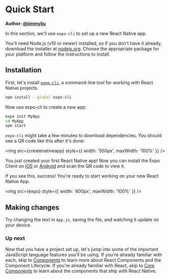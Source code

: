 
# Quick Start

**Author: [@jimmyliu](https://twitter.com/jimmyliu)**

In this section, we'll use `expo-cli` to set up a new React Native app.

You'll need Node.js (v10 or newer) installed, so if you don't have it already, download the installer at [nodejs.org](https://nodejs.org/en/download/). Choose the appropriate package for your platform and follow the instructions to install.

## Installation

First, let's install [`expo-cli`](https://docs.expo.io/versions/latest/workflow/expo-cli/), a command-line tool for working with React Native projects.

```bash
npm install --global expo-cli
```

Now use expo-cli to create a new app:

```bash
expo init MyApp
cd MyApp
npm start
```

`expo-cli` might take a few minutes to download dependencies. You should see a QR code like this after it's done:

<img src={createnativeapp} style={{ width: '550px', maxWidth: '100%' }} />

You just created your first React Native app! Now you can install the Expo Client on [iOS](https://itunes.apple.com/us/app/expo-client/id982107779?mt=8) or [Android](https://play.google.com/store/apps/details?id=host.exp.exponent&hl=en) and scan the QR code to view it.

If you see this, success! You're ready to start working on your new React Native App.

<img src={expo} style={{ width: '400px', maxWidth: '100%' }} />

## Making changes

Try changing the text in `App.js`, saving the file, and watching it update on your device.

### Up next

Now that you have a project set up, let's jump into some of the important JavaScript language features you'll be using. If you're already familiar with each, skip to [Components](components) to learn more about React Components and the Component Lifecycle. If you're already familiar with React, skip to [Core Components](core_components) to learn about the components that ship with React Native.
